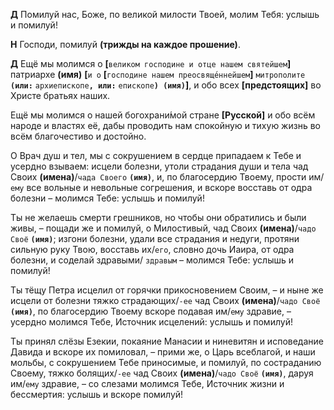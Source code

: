 **Д** Помилуй нас, Боже, по великой милости Твоей, молим Тебя: услышь и помилуй!

**Н** Господи, помилуй **(трижды на каждое прошение)**.

**Д** Ещё мы молимся о **[**`великом господине и отце нашем святейшем`**]** патриархе **(имя)** **[**`и о` **[**`господине нашем преосвяще́ннейшем`**]** `митрополите` **`(или:`** `архиепископе`**`, или:`** `епископе`**`) (имя)`]**, и обо всех **[**предстоящих**]** во Христе братьях наших.

Ещё мы молимся о нашей богохрани́мой стране **[**Русской**]** и обо всём народе и властях её, дабы проводить нам спокойную и тихую жизнь во всём благочестиво и достойно.

О Врач душ и тел, мы с сокрушением в сердце припадаем к Тебе и усердно взываем: исцели болезни, утоли страдания души и тела чад Своих **(имена)**/`чада
Своего` **`(имя)`**, и, по благосердию Твоему, прости им/`ему` все вольные и невольные согрешения, и вскоре восставь от одра болезни – молимся Тебе: услышь
и помилуй!

Ты не желаешь смерти грешников, но чтобы они обратились и были живы, – пощади же и помилуй, о Милостивый, чад Своих **(имена)**/`чадо Своё` **`(имя)`**; изгони болезни, удали все страдания и недуги, протяни сильную руку Твою, восставь их/`его`, словно дочь Иаира, от одра болезни, и соделай здравыми/
`здравым` – молимся Тебе: услышь и помилуй!

Ты тёщу Петра исцелил от горячки прикосновением Своим, – и ныне же исцели от болезни тяжко страдающих/`-ее` чад Своих **(имена)**/`чадо Своё` **`(имя)`**,
по благосердию Твоему вскоре подавая им/`ему` здравие, – усердно молимся Тебе, Источник исцелений: услышь и помилуй!

Ты принял слёзы Езекии, покаяние Манасии и ниневитян и исповедание Давида и вскоре их помиловал, – прими же, о Царь всеблагой, и наши мольбы, с сокрушением Тебе приносимые, и помилуй, по состраданию Своему, тяжко болящих/`-ее` чад Своих **(имена)**/`чадо Своё` **`(имя)`**, даруя им/`ему` здравие, – со слезами молимся Тебе, Источник жизни и бессмертия: услышь и вскоре помилуй!
